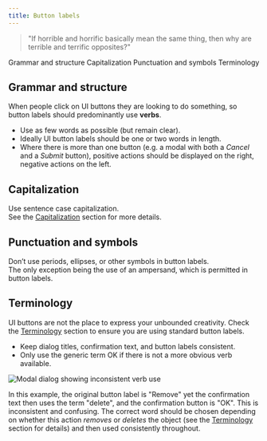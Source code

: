 ```yaml
---
title: Button labels
---
```


> "If horrible and horrific basically mean the same thing, then why are terrible and terrific opposites?"

<AnchorLinks>
  <AnchorLink>Grammar and structure</AnchorLink>
  <AnchorLink>Capitalization</AnchorLink>
  <AnchorLink>Punctuation and symbols</AnchorLink>
  <AnchorLink>Terminology</AnchorLink>
</AnchorLinks>

## Grammar and structure

When people click on UI buttons they are looking to do something, so button labels should predominantly use **verbs**.

- Use as few words as possible (but remain clear).
- Ideally UI button labels should be one or two words in length.
- Where there is more than one button (e.g. a modal with both a _Cancel_ and a _Submit_ button), positive actions should be displayed on the right, negative actions on the left.

<Row>
  <Column colMd={4} colLg={4}>
    <DoDontExample type="do" text="Sign up" aspectRatio="1:1" />
  </Column>
  <Column colMd={4} colLg={4}>
    <DoDontExample
      text="Yes, sign me up for the free trial"
      aspectRatio="1:1"
    />
  </Column>
</Row>

## Capitalization

Use sentence case capitalization.  
See the [Capitalization](capitalization) section for more details.

<Row>
  <Column colMd={4} colLg={4}>
    <DoDontExample type="do" text="Log in" aspectRatio="1:1" />
  </Column>
  <Column colMd={4} colLg={4}>
    <DoDontExample text="Log In" aspectRatio="1:1" />
  </Column>
</Row>

## Punctuation and symbols

Don’t use periods, ellipses, or other symbols in button labels.  
The only exception being the use of an ampersand, which is permitted in button labels.

<Row>
  <Column colMd={4} colLg={4}>
    <DoDontExample
      type="do"
      text="Publish app"
      aspectRatio="1:1"
    />
  </Column>
  <Column colMd={4} colLg={4}>
    <DoDontExample
      text="Publish app."
      aspectRatio="1:1"
    />
  </Column>
</Row>
<Row>
  <Column colMd={4} colLg={4}>
    <DoDontExample
      type="do"
      text="Preferences"
      aspectRatio="1:1"
    />
  </Column>
  <Column colMd={4} colLg={4}>
    <DoDontExample
      text="Preferences..."
      aspectRatio="1:1"
    />
  </Column>
</Row>
<Row>
  <Column colMd={4} colLg={4}>
    <DoDontExample
      type="do"
      text="Save & continue"
      aspectRatio="1:1"
    />
  </Column>
  <Column colMd={4} colLg={4}>
    <DoDontExample
      text="Save + continue"
      aspectRatio="1:1"
    />
  </Column>
</Row>

## Terminology

UI buttons are not the place to express your unbounded creativity. Check the [Terminology](terminology) section to ensure you are using standard button labels.


- Keep dialog titles, confirmation text, and button labels consistent.
- Only use the generic term OK if there is not a more obvious verb available.

![Modal dialog showing inconsistent verb use](images/Modal_remove.png)

In this example, the original button label is "Remove" yet the confirmation text then uses the term "delete",
and the confirmation button is "OK". This is inconsistent and confusing.
The correct word should be chosen depending on whether this action _removes_ or _deletes_ the object
(see the [Terminology](terminology) section for details) and then used consistently throughout.
